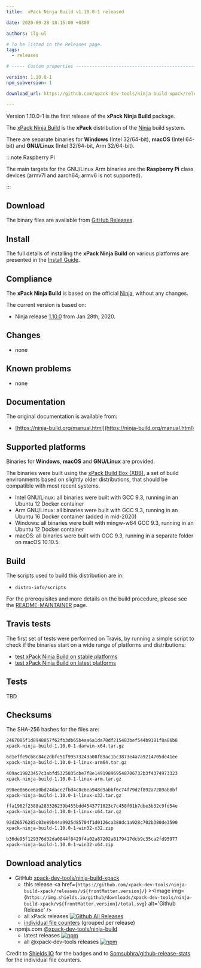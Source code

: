 ```yaml
---
title:  xPack Ninja Build v1.10.0-1 released

date: 2020-09-28 18:15:00 +0300

authors: ilg-ul

# To be listed in the Releases page.
tags:
  - releases

# ----- Custom properties -----------------------------------------------------

version: 1.10.0-1
npm_subversion: 1

download_url: https://github.com/xpack-dev-tools/ninja-build-xpack/releases/tag/v1.10.0-1/

---
```


Version 1.10.0-1 is the first release of the **xPack Ninja Build** package.

<!-- truncate -->


The [xPack Ninja Build](https://xpack-dev-tools.github.io/ninja-build-xpack)
is the **xPack** distribution of the
[Ninja](https://ninja-build.org) build system.

There are separate binaries for **Windows** (Intel 32/64-bit),
**macOS** (Intel 64-bit) and **GNU/Linux** (Intel 32/64-bit, Arm 32/64-bit).

:::note Raspberry Pi

The main targets for the GNU/Linux Arm
binaries are the **Raspberry Pi** class devices (armv7l and aarch64;
armv6 is not supported).

:::

## Download

The binary files are available from <a href={frontMatter.download_url}>GitHub Releases</a>.

## Install

The full details of installing the **xPack Ninja Build** on various platforms
are presented in the [Install Guide](/docs/install/).

## Compliance

The **xPack Ninja Build** is based on the official
[Ninja](https://ninja-build.org),
without any changes.

The current version is based on:

- Ninja release
[1.10.0](https://github.com/ninja-build/ninja/releases/tag/v1.10.0)
from Jan 28th, 2020.

## Changes

- none

## Known problems

- none

## Documentation

The original documentation is available from:

- [https://ninja-build.org/manual.html](https://ninja-build.org/manual.html)

## Supported platforms

Binaries for **Windows**, **macOS** and **GNU/Linux** are provided.

The binaries were built using the
[xPack Build Box (XBB)](https://github.com/xpack/xpack-build-box), a set
of build environments based on slightly older distributions, that should be
compatible with most recent systems.

- Intel GNU/Linux: all binaries were built with GCC 9.3, running in an
  Ubuntu 12 Docker container
- Arm GNU/Linux: all binaries were built with GCC 9.3, running in an
  Ubuntu 16 Docker container (added in mid-2020)
- Windows: all binaries were built with mingw-w64 GCC 9.3, running in an
  Ubuntu 12 Docker container
- macOS: all binaries were built with GCC 9.3, running in a separate
  folder on macOS 10.10.5.

## Build

The scripts used to build this distribution are in:

- `distro-info/scripts`

For the prerequisites and more details on the build procedure, please see the
[README-MAINTAINER](https://github.com/xpack-dev-tools/ninja-build-xpack/blob/xpack/README-MAINTAINER.md) page.

## Travis tests

The first set of tests were performed on Travis, by running
a simple script to check if the binaries start on a wide range of
platforms and distributions:

- [test xPack Ninja Build on stable platforms](https://travis-ci.org/github/xpack-dev-tools/ninja-build-xpack/builds/730967211)
- [test xPack Ninja Build on latest platforms](https://travis-ci.org/github/xpack-dev-tools/ninja-build-xpack/builds/730971631)

## Tests

TBD

## Checksums

The SHA-256 hashes for the files are:

```txt
2467085f1d8948857f62fb3db65b4aa6a1da78df215483bef544b9181f8a86b8
xpack-ninja-build-1.10.0-1-darwin-x64.tar.gz

6d1effe9cb8c84c2dbfc51f99573243a08f89ac1bc3873e4a7a9214705de41ee
xpack-ninja-build-1.10.0-1-linux-arm64.tar.gz

409ac19823457c3abfd5325035cbe7f8e149198969548706732b3f4374973323
xpack-ninja-build-1.10.0-1-linux-arm.tar.gz

090ee866ce6a0bd24dace2fbd4c8c6ea948d9abbf6c74f79d2f892a7289ab8bf
xpack-ninja-build-1.10.0-1-linux-x32.tar.gz

ffa1962f2388a283326239b455bdd4543771023c7c458f01b7dbe3b32c9fd54e
xpack-ninja-build-1.10.0-1-linux-x64.tar.gz

92d26576285c03e89b44a9925d85704f1d0126ca388dc1a928c702b380de3590
xpack-ninja-build-1.10.0-1-win32-x32.zip

b36de95f129376d32da0844f8429f4a02a87202a8179417dcb9c35ca2fd95977
xpack-ninja-build-1.10.0-1-win32-x64.zip
```

## Download analytics

- GitHub [xpack-dev-tools/ninja-build-xpack](https://github.com/xpack-dev-tools/ninja-build-xpack/)
  - this release <a href={`https://github.com/xpack-dev-tools/ninja-build-xpack/releases/v${frontMatter.version}/`} ><Image img={`https://img.shields.io/github/downloads/xpack-dev-tools/ninja-build-xpack/v${frontMatter.version}/total.svg`} alt='Github Release' /></a>
  - all xPack releases [![Github All Releases](https://img.shields.io/github/downloads/xpack-dev-tools/ninja-build-xpack/total.svg)](https://github.com/xpack-dev-tools/ninja-build-xpack/releases/)
  - [individual file counters](https://somsubhra.github.io/github-release-stats/?username=xpack-dev-tools&repository=ninja-build-xpack) (grouped per release)
- npmjs.com [@xpack-dev-tools/ninja-build](https://www.npmjs.com/package/@xpack-dev-tools/ninja-build)
  - latest releases [![npm](https://img.shields.io/npm/dw/@xpack-dev-tools/ninja-build.svg)](https://www.npmjs.com/package/@xpack-dev-tools/ninja-build/)
  - all @xpack-dev-tools releases [![npm](https://img.shields.io/npm/dt/@xpack-dev-tools/ninja-build.svg)](https://www.npmjs.com/package/@xpack-dev-tools/ninja-build/)

Credit to [Shields IO](https://shields.io) for the badges and to
[Somsubhra/github-release-stats](https://github.com/Somsubhra/github-release-stats)
for the individual file counters.
